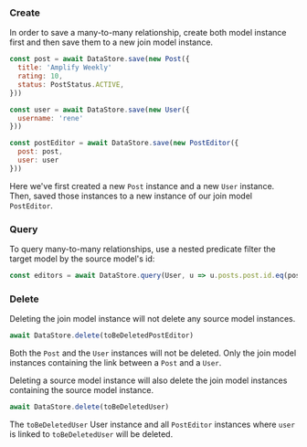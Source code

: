 ### Create

In order to save a many-to-many relationship, create both model instance first and then save them to a new join model instance.

```js
const post = await DataStore.save(new Post({
  title: 'Amplify Weekly'
  rating: 10,
  status: PostStatus.ACTIVE,
}))

const user = await DataStore.save(new User({
  username: 'rene'
}))

const postEditor = await DataStore.save(new PostEditor({
  post: post,
  user: user
}))
```

Here we've first created a new `Post` instance and a new `User` instance. Then, saved those instances to a new instance of our join model `PostEditor`.

### Query

To query many-to-many relationships, use a nested predicate filter the target model by the source model's id:

```js
const editors = await DataStore.query(User, u => u.posts.post.id.eq(post.id))
```

### Delete

Deleting the join model instance will not delete any source model instances.

```js
await DataStore.delete(toBeDeletedPostEditor)
```

Both the `Post` and the `User` instances will not be deleted. Only the join model instances containing the link between a `Post` and a `User`.

Deleting a source model instance will also delete the join model instances containing the source model instance.

```js
await DataStore.delete(toBeDeletedUser)
```
The `toBeDeletedUser` User instance and all `PostEditor` instances where `user` is linked to `toBeDeletedUser` will be deleted.

